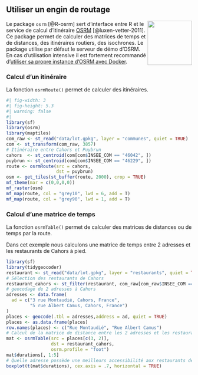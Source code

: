 
## Utiliser un engin de routage

<img src="img/logo_osrm.svg" align="right" width="120"/>
Le package `osrm` [@R-osrm] sert d'interface entre R et le service de calcul d'itinéraire [OSRM](http://project-osrm.org/) [@luxen-vetter-2011].
Ce package permet de calculer des matrices de temps et de distances, des itinéraires routiers, des isochrones.
Le package utilise par défaut le serveur de démo d'OSRM. En cas d'utilisation intensive il est fortement recommandé d'[utiliser sa propre instance d'OSRM avec Docker](https://rcarto.github.io/posts/build_osrm_server/).


### Calcul d'un itinéraire
La fonction `osrmRoute()` permet de calculer des itinéraires.
```r
#| fig-width: 3
#| fig-height: 5.3
#| warning: false
#| 
library(sf)
library(osrm)
library(maptiles)
com_raw <- st_read("data/lot.gpkg", layer = "communes", quiet = TRUE)
com <- st_transform(com_raw, 3857)
# Itinéraire entre Cahors et Puybrun
cahors  <- st_centroid(com[com$INSEE_COM == "46042", ])
puybrun <- st_centroid(com[com$INSEE_COM == "46229", ])
route <- osrmRoute(src = cahors,
                   dst = puybrun)
osm <- get_tiles(st_buffer(route, 2000), crop = TRUE)
mf_theme(mar = c(0,0,0,0))
mf_raster(osm)
mf_map(route, col = "grey10", lwd = 6, add = T)
mf_map(route, col = "grey90", lwd = 1, add = T)
```


### Calcul d'une matrice de temps
La fonction `osrmTable()` permet de calculer des matrices de distances ou de temps par la route.

Dans cet exemple nous calculons une matrice de temps entre 2 adresses et les restaurants de Cahors à pied.
```r
library(sf)
library(tidygeocoder)
restaurant <- st_read("data/lot.gpkg", layer = "restaurants", quiet = TRUE)
# Sélection des restaurants de Cahors
restaurant_cahors <- st_filter(restaurant, com_raw[com_raw$INSEE_COM == "46042", ])
# geocodage de 2 adresses à Cahors
adresses <- data.frame(
  ad = c("3 rue Montaudié, Cahors, France",
         "5 rue Albert Camus, Cahors, France")
)
places <- geocode(.tbl = adresses,address = ad, quiet = TRUE)
places <- as.data.frame(places)
row.names(places) <- c("Rue Montaudié", "Rue Albert Camus")
# Calcul de la matrice de distance entre les 2 adresses et les restaurants de Cahors
mat <- osrmTable(src = places[c(3, 2)],
                 dst = restaurant_cahors,
                 osrm.profile = "foot")
mat$durations[, 1:5]
# Quelle adresse possède une meilleurs accessibilité aux restaurants de Cahors?
boxplot(t(mat$durations), cex.axis = .7, horizontal = TRUE)
```



